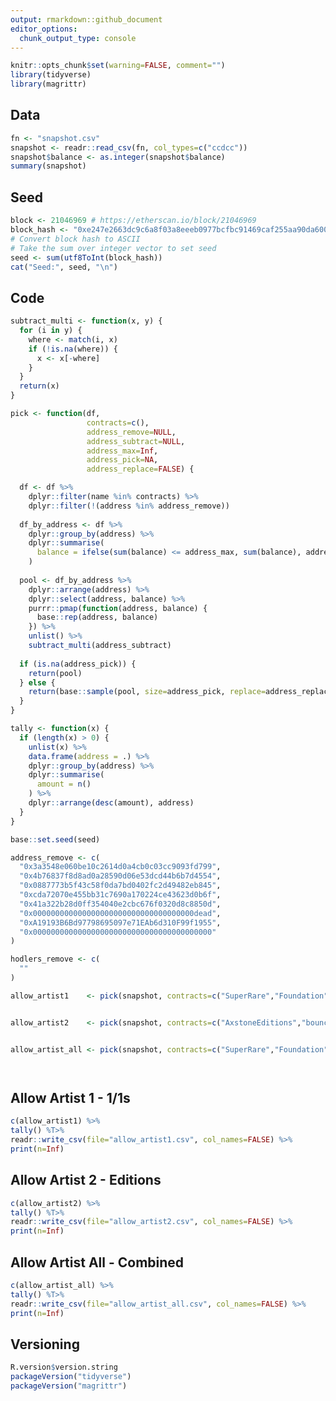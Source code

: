 ```yaml
---
output: rmarkdown::github_document
editor_options: 
  chunk_output_type: console
---
```


<!-- README.md is generated from README.Rmd. Please edit that file -->

```r
knitr::opts_chunk$set(warning=FALSE, comment="")
library(tidyverse)
library(magrittr)
```

## Data
```r
fn <- "snapshot.csv"
snapshot <- readr::read_csv(fn, col_types=c("ccdcc"))
snapshot$balance <- as.integer(snapshot$balance)
summary(snapshot)
```

## Seed
```r
block <- 21046969 # https://etherscan.io/block/21046969
block_hash <- "0xe247e2663dc9c6a8f03a8eeeb0977bcfbc91469caf255aa90da600e90742d563"
# Convert block hash to ASCII
# Take the sum over integer vector to set seed
seed <- sum(utf8ToInt(block_hash))
cat("Seed:", seed, "\n")
```

## Code
```r
subtract_multi <- function(x, y) {
  for (i in y) {
    where <- match(i, x)
    if (!is.na(where)) {
      x <- x[-where]
    }
  }
  return(x)
}

pick <- function(df,
                 contracts=c(),
                 address_remove=NULL,
                 address_subtract=NULL,
                 address_max=Inf,
                 address_pick=NA,
                 address_replace=FALSE) {

  df <- df %>%
    dplyr::filter(name %in% contracts) %>%
    dplyr::filter(!(address %in% address_remove))
  
  df_by_address <- df %>%
    dplyr::group_by(address) %>%
    dplyr::summarise(
      balance = ifelse(sum(balance) <= address_max, sum(balance), address_max)
    )
  
  pool <- df_by_address %>%
    dplyr::arrange(address) %>%
    dplyr::select(address, balance) %>%
    purrr::pmap(function(address, balance) {
      base::rep(address, balance)
    }) %>%
    unlist() %>%
    subtract_multi(address_subtract)
  
  if (is.na(address_pick)) {
    return(pool)
  } else {
    return(base::sample(pool, size=address_pick, replace=address_replace))
  }
}

tally <- function(x) {
  if (length(x) > 0) {
    unlist(x) %>%
    data.frame(address = .) %>%
    dplyr::group_by(address) %>%
    dplyr::summarise(
      amount = n()
    ) %>%
    dplyr::arrange(desc(amount), address)
  }
}
```

```r
base::set.seed(seed)

address_remove <- c(
  "0x3a3548e060be10c2614d0a4cb0c03cc9093fd799",
  "0x4b76837f8d8ad0a28590d06e53dcd44b6b7d4554",
  "0x0887773b5f43c58f0da7bd0402fc2d49482eb845",
  "0xcda72070e455bb31c7690a170224ce43623d0b6f",
  "0x41a322b28d0ff354040e2cbc676f0320d8c8850d",
  "0x000000000000000000000000000000000000dead",
  "0xA19193B6Bd97798695097e71EAb6d310F99f1955",
  "0x0000000000000000000000000000000000000000"
)

hodlers_remove <- c(
  ""
)

allow_artist1    <- pick(snapshot, contracts=c("SuperRare","Foundation","AxstvsVamk","TribesOfAxst","Daisuke"), address_remove=address_remove,address_max=1)


allow_artist2    <- pick(snapshot, contracts=c("AxstoneEditions","bouncexEditions"), address_remove=address_remove,address_subtract=allow_artist1,address_max=1)


allow_artist_all <- pick(snapshot, contracts=c("SuperRare","Foundation","AxstvsVamk","TribesOfAxst","Daisuke","AxstoneEditions","bouncexEditions"), address_remove=address_remove,address_max=1)




```


## Allow Artist 1 - 1/1s
```r
c(allow_artist1) %>%
tally() %T>%
readr::write_csv(file="allow_artist1.csv", col_names=FALSE) %>%
print(n=Inf)
```




## Allow Artist 2 - Editions
```r
c(allow_artist2) %>%
tally() %T>%
readr::write_csv(file="allow_artist2.csv", col_names=FALSE) %>%
print(n=Inf)
```



## Allow Artist All - Combined
```r
c(allow_artist_all) %>%
tally() %T>%
readr::write_csv(file="allow_artist_all.csv", col_names=FALSE) %>%
print(n=Inf)
```




## Versioning
```r
R.version$version.string
packageVersion("tidyverse")
packageVersion("magrittr")
```
